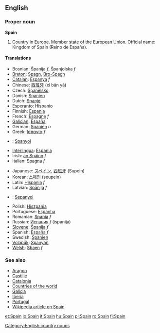 ==English==

===Proper noun===
'''Spain'''

# Country in Europe. Member state of the [[European Union]]. Official name: Kingdom of Spain (Reino de España).

====Translations====
{{top}}
*Bosnian: Španija ''f'', Španjolska ''f''
*[[Breton]]: [[Spagn]], [[Bro-Spagn]]
*[[Catalan]]: [[Espanya]] ''f''
*Chinese: [[西班牙]] (xī bān yă)
*Czech: [[Španělsko]]
*Danish: [[Spanien]]
*Dutch: [[Spanje]]
*[[Esperanto]]: [[Hispanio]]
*Finnish: [[Espanja]]
*French: [[Espagne]] ''f''
*[[Galician]]: [[España]]
*German: [[Spanien]] ''n''
*Greek: [[Ισπανία]] ''f''
*{{id}}: [[Spanyol]]
*[[Interlingua]]: [[Espania]]
*Irish: [[an Spáinn]] ''f''
*Italian: [[Spagna]] ''f''
{{mid}}
*Japanese: [[スペイン]], [[西班牙]] (Supein)
*Korean: [[스페인]] (seupein)
*Latin: [[Hispania]] ''f''
*Latvian: [[Spānija]] ''f''
*{{ms}}: [[Sepanyol]]
*Polish: [[Hiszpania]]
*Portuguese: [[Espanha]]
*Romanian: [[Spania]] ''f''
*Russian: [[Испания]] ''f'' (ispanija)
*[[Slovene]]: [[Španija]] ''f''
*Spanish: [[España]] ''f''
*Swedish: [[Spanien]]
*[[Volapük]]: [[Spanyän]]
*[[Welsh]]: [[Sbaen]] ''f''
{{bottom}}

===See also===
*[[Aragon]]
*[[Castille]]
*[[Catalonia]]
*[[Countries of the world]]
*[[Galicia]]
*[[Iberia]]
*[[Portugal]]
*[[w:Spain|Wikipedia article on Spain]]
[[Category:English country nouns]]

[[et:Spain]]
[[io:Spain]]
[[it:Spain]]
[[hu:Spain]]
[[pl:Spain]]
[[ro:Spain]]
[[fi:Spain]]